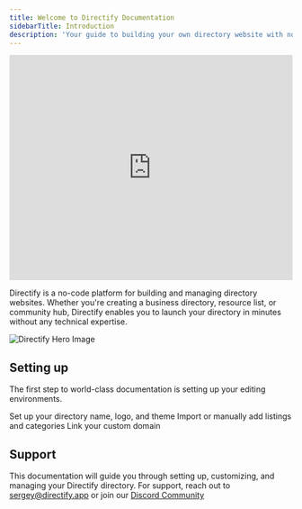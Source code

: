 ```yaml
---
title: Welcome to Directify Documentation
sidebarTitle: Introduction
description: 'Your guide to building your own directory website with no code'
---
```


<Frame>
  <iframe width="100%" height="400" src="https://www.youtube.com/embed/qyT-H5W9f6U?si=cN4WVGL3LR3np2YL" title="YouTube video player" frameborder="0" allow="accelerometer; autoplay; clipboard-write; encrypted-media; gyroscope; picture-in-picture; web-share" referrerpolicy="strict-origin-when-cross-origin" allowfullscreen></iframe>
</Frame>

Directify is a no-code platform for building and managing directory websites. Whether you're creating a business directory, resource list, or community hub, Directify enables you to launch your directory in minutes without any technical expertise.

<Frame>
  <img
    src="https://cdn.directify.app/directify-og-image.jpg"
    alt="Directify Hero Image"
  />
</Frame>

## Setting up

The first step to world-class documentation is setting up your editing environments.

<CardGroup cols={2}>
  <Card
    title="Create Directory"
    icon="folder-open"
    href="/directories/create-directory"
  >
    Set up your directory name, logo, and theme
  </Card>
  <Card
    title="Add Listings"
    icon="list-ul"
    href="/listings/add-listing"
  >
    Import or manually add listings and categories
  </Card>
    <Card
    title="Connect Domain"
    icon="globe"
    href="/directories/custom-domain"
  >
    Link your custom domain
  </Card>
</CardGroup>

## Support

This documentation will guide you through setting up, customizing, and managing your Directify directory. 
For support, reach out to [sergey@directify.app](mailto:sergey@directify.app) or join our [Discord Community](https://discord.gg/B9hTD4kAJY)
